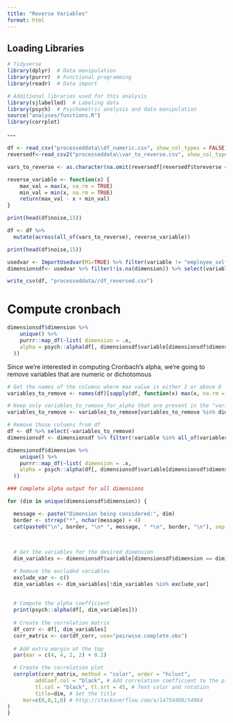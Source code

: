 ```yaml
---
title: "Reverse Variables"
format: html
---
```


## Loading Libraries

```r
# Tidyverse
library(dplyr)  # Data manipulation
library(purrr)  # Functional programming
library(readr)  # Data import

# Additional libraries used for this analysis
library(sjlabelled)  # Labeling data
library(psych)  # Psychometric analysis and data manipulation
source("analyses/functions.R")
library(corrplot)

```

\-\--

```r
df <- read_csv("processeddata\\df_numeric.csv", show_col_types = FALSE)
reversedf<-read_csv2("processeddata\\var_to_reverse.csv", show_col_types = FALSE)
```

```r
vars_to_reverse <- as.character(na.omit(reversedf[reversedf$toreverse == 'y', ])$variables)
```

```r

reverse_variable <- function(x) {
    max_val = max(x, na.rm = TRUE)
    min_val = min(x, na.rm = TRUE)
    return(max_val - x + min_val)
}

print(head(df$noise,15))

df <- df %>% 
  mutate(across(all_of(vars_to_reverse), reverse_variable))

print(head(df$noise,15))
```

```r
usedvar <- ImportUsedvar(M1=TRUE) %>% filter(variable != "employee_selfdeclared")
dimensionsdf<- usedvar %>% filter(!is.na(dimension)) %>% select(variable, dimension)

```

```r
write_csv(df, "processeddata//df_reversed.csv")
```

# Compute cronbach

```r
dimensionsdf$dimension %>% 
    unique() %>% 
    purrr::map_df(~list( dimension = .x,
    alpha = psych::alpha(df[, dimensionsdf$variable[dimensionsdf$dimension == .x]],check.keys = TRUE)$total[["raw_alpha"]]
  ))
```

Since we're interested in computing Cronbach's alpha, we're going to remove variables that are numeric or dichotomous 

```r
# Get the names of the columns where max value is either 2 or above 6
variables_to_remove <- names(df)[sapply(df, function(x) max(x, na.rm = TRUE) %in% 2 | max(x, na.rm = TRUE) > 6)]

# Keep only variables_to_remove_for_alpha that are present in the "variable" column of dimensionsdf
variables_to_remove <- variables_to_remove[variables_to_remove %in% dimensionsdf$variable]

# Remove those columns from df
df <- df %>% select(-variables_to_remove)
dimensionsdf <- dimensionsdf %>% filter(!variable %in% all_of(variables_to_remove))
```

```r
dimensionsdf$dimension %>% 
    unique() %>% 
    purrr::map_df(~list( dimension = .x,
    alpha = psych::alpha(df[, dimensionsdf$variable[dimensionsdf$dimension == .x]],check.keys = TRUE)$total[["std.alpha"]]
  ))
```

```r
### Complete alpha output for all dimensions

for (dim in unique(dimensionsdf$dimension)) {

  message <- paste("Dimension being considered:", dim)
  border <- strrep("*", nchar(message) + 4)
  cat(paste0("\n", border, "\n* ", message, " *\n", border, "\n"), sep = "")
  
  

  # Get the variables for the desired dimension
  dim_variables <- dimensionsdf$variable[dimensionsdf$dimension == dim]

  # Remove the excluded variables
  exclude_var <- c()
  dim_variables <- dim_variables[!dim_variables %in% exclude_var]
  
  
  # Compute the alpha coefficient
  print(psych::alpha(df[, dim_variables]))
  
  # Create the correlation matrix
  df_corr <- df[, dim_variables]
  corr_matrix <- cor(df_corr, use="pairwise.complete.obs")
  
  # Add extra margin at the top
  par(mar = c(4, 4, 2, 2) + 0.1)

  # Create the correlation plot
  corrplot(corr_matrix, method = "color", order = "hclust", 
         addCoef.col = "black", # Add correlation coefficient to the plot
         tl.col = "black", tl.srt = 45, # Text color and rotation
         title=dim, # Set the title
     mar=c(0,0,1,0) # http://stackoverflow.com/a/14754408/54964
)
}
```
